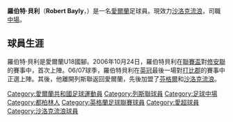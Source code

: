 {{noteta
|T=zh-hans:罗伯特·贝利;zh-hk:羅拔·比利;zh-tw:羅伯特·貝利;
|G1=足球|G2=FAcup
|1=zh-hans:罗伯特·贝利;zh-hk:羅拔·比利;zh-tw:羅伯特·貝利;
|1=zh-hans:贝利;zh-hk:比利;zh-tw:貝利;
}}
{{Football player infobox
|  playername = Robert Bayly
|  image = 
|  fullname = Robert Bayly
|  dateofbirth = {{birth date and age|1988|2|22}}
|  cityofbirth = [[都柏林|都柏林]]
|  countryofbirth = [[愛爾蘭|愛爾蘭]]
|  height = {{height|m=1.75}}
|  currentclub = [[沙姆洛克流浪足球俱乐部|沙洛克流浪]]
|  clubnumber = 25
|  position = [[中場|中場]]
|  years = 2006–2008 <br> 2009 <br> 2010
|  clubs = [[列斯聯足球會|列斯聯]]<br>[[芬格爾足球會|芬格爾]]<br>[[沙姆洛克流浪足球俱乐部|沙洛克流浪]]
|  caps(goals) = {{0}}1 (0) <br> {{0}}26 (3) <br> {{0}}25 (2)
|  nationalyears =
|  nationalteam =
|  nationalcaps(goals) =
|  pcupdate = 
|  ntupdate =
}}
'''羅伯特·貝利'''（'''Robert Bayly'''，{{bd|1988年|12月22日|catIdx=B}}）是一名[[愛爾蘭|愛爾蘭]]足球員。現效力[[沙姆洛克流浪足球俱乐部|沙洛克流浪]]，司職[[中場|中場]]。

==球員生涯==
羅伯特·貝利是愛爾蘭U18國腳。2006年10月24日，羅伯特貝利在[[英格蘭聯賽杯|聯賽盃]]對[[修安聯|修安聯]]的賽事中，首次上陣。06/07球季，羅伯特貝利在[[英冠|英冠]]最後一場對[[德比郡|打比郡]]的賽事中正選上陣。其後，他離開列斯聯返回愛爾蘭，先後加盟了[[芬格爾足球會|芬格爾]]和[[沙姆洛克流浪足球俱乐部|沙洛克流浪]]。

{{DEFAULTSORT:Bayly, Robert}}
[[Category:愛爾蘭共和國足球運動員|Category:愛爾蘭共和國足球運動員]]
[[Category:列斯聯球員|Category:列斯聯球員]]
[[Category:足球中場|Category:足球中場]]
[[Category:都柏林人|Category:都柏林人]]
[[Category:英格蘭足球聯賽球員|Category:英格蘭足球聯賽球員]]
[[Category:愛超球員|Category:愛超球員]]
[[Category:沙洛克流浪球員|Category:沙洛克流浪球員]]